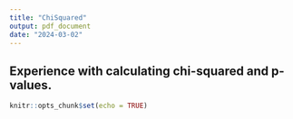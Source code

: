 ```yaml
---
title: "ChiSquared"
output: pdf_document
date: "2024-03-02"
---
```


## Experience with calculating chi-squared and p-values.



```r
knitr::opts_chunk$set(echo = TRUE)
```


